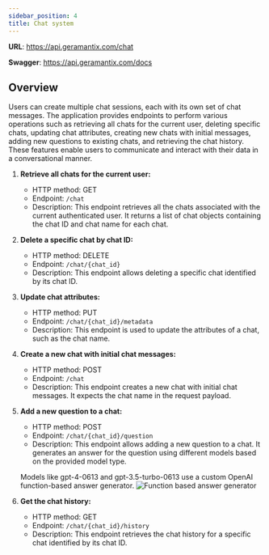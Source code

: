 ```yaml
---
sidebar_position: 4
title: Chat system
---
```


**URL**: https://api.geramantix.com/chat

**Swagger**: https://api.geramantix.com/docs

## Overview

Users can create multiple chat sessions, each with its own set of chat messages. The application provides endpoints to perform various operations such as retrieving all chats for the current user, deleting specific chats, updating chat attributes, creating new chats with initial messages, adding new questions to existing chats, and retrieving the chat history. These features enable users to communicate and interact with their data in a conversational manner.

1. **Retrieve all chats for the current user:**

   - HTTP method: GET
   - Endpoint: `/chat`
   - Description: This endpoint retrieves all the chats associated with the current authenticated user. It returns a list of chat objects containing the chat ID and chat name for each chat.

2. **Delete a specific chat by chat ID:**

   - HTTP method: DELETE
   - Endpoint: `/chat/{chat_id}`
   - Description: This endpoint allows deleting a specific chat identified by its chat ID.

3. **Update chat attributes:**

   - HTTP method: PUT
   - Endpoint: `/chat/{chat_id}/metadata`
   - Description: This endpoint is used to update the attributes of a chat, such as the chat name.

4. **Create a new chat with initial chat messages:**

   - HTTP method: POST
   - Endpoint: `/chat`
   - Description: This endpoint creates a new chat with initial chat messages. It expects the chat name in the request payload.

5. **Add a new question to a chat:**

   - HTTP method: POST
   - Endpoint: `/chat/{chat_id}/question`
   - Description: This endpoint allows adding a new question to a chat. It generates an answer for the question using different models based on the provided model type.

   Models like gpt-4-0613 and gpt-3.5-turbo-0613 use a custom OpenAI function-based answer generator.
   ![Function based answer generator](/images/answer_schema.png)

6. **Get the chat history:**
   - HTTP method: GET
   - Endpoint: `/chat/{chat_id}/history`
   - Description: This endpoint retrieves the chat history for a specific chat identified by its chat ID.
